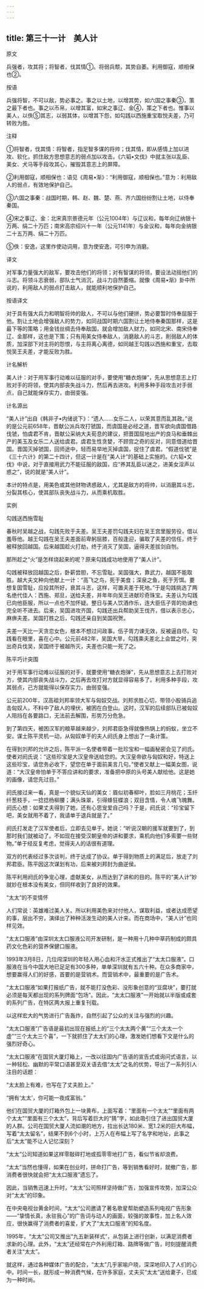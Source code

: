```yaml
---
---
---
```

title: 第三十一计　美人计
---




原文

兵强者，攻其将；将智者，伐其情①。将弱兵颓，其势自萎。利用御寇，顺相保也②。

按语

兵强将智，不可以敌，势必事之。事之以土地，以增其势，如六国之事秦③，策之最下者也。事之以币帛，以增其富，如宋之事辽、金④，策之下者也。惟事以美人，以佚⑤其志，以弱其体，以增其下怨，如勾践以西施重宝取悦夫差，乃可转败为胜。

注释

①将智者，伐其情：将智者，指足智多谋的将帅；伐其情，即从感情上加以进攻、软化，抓住敌方思想意志的弱点加以攻击。《六韬•文伐》中就主张以乱臣、美女、犬马等手段攻其心，摧毁其意志上的屏障。

②利用御寇，顺相保也：语见《周易•渐》：“利用御寇，顺相保也。”意为：利用敌人的弱点，有效地保护自己。

③六国之事秦：战国时期，韩、赵、魏、楚、燕、齐六国纷纷割让土地，以侍奉秦国。

④宋之事辽、金：北宋真宗景德元年（公元1004年）与辽议和，每年向辽纳银十万两、绢二十万匹；南宋高宗绍兴十一年（公元1141年）与金议和，每年向金纳银二十五万两、绢二十万匹。

⑤佚：安逸，这里作使动词用，意为使安逸，可引申为消磨。

译文

对军事力量强大的敌军，要攻击他们的将领；对有智谋的将领，要设法动摇他们的斗志。将领斗志衰弱，部队士气消沉，战斗力自然萎缩。就像《周易•渐》卦中所说的，利用敌人的弱点打击敌人，就能顺利地保护自己。

按语译文

对于具有强大兵力和明智将帅的敌人，不可以与他们硬拼，势必要暂时侍奉屈服于他。割让土地会增强敌人的势力，如同战国时期六国割让土地侍奉秦国那样，这是最下等的策略；用金钱丝绸去侍奉敌国，就会增加敌人财力，如同北宋、南宋侍奉辽、金那样，这也是下策；只有用美女侍奉敌人，消磨敌人的斗志，削弱敌人的体质，加深部下对主将的怨恨，与主将离心离德，如同越王勾践以西施和重宝，去取悦吴王夫差，才能反败为胜。

计名解析

美人计：对于用军事行动难以征服的对手，要使用“糖衣炮弹”，先从思想意志上打败对手的将领，使其内部丧失战斗力，然后再去进攻。利用多种手段攻击对手弱点，自己就能保存实力，由弱变强。

计名源出

“美人计”出自《韩非子•内储说下》：“遗人……女乐二人，以荣其意而乱其政。”说的是公元前658年，晋献公派兵攻打虢国，而虞国是必经之道，晋军欲向虞国借路伐虢，怕虞君不肯，晋献公采纳大夫荀息的建议，把晋国屈地出产的良马和垂棘出产的美玉及女乐二人送给虞君。虞君生性贪婪，不顾宫之奇的反对，同意借道给晋国。晋国灭掉虢国，回师途中，轻而易举地灭掉虞国，捉住了虞君。“假道伐虢”是《三十六计》的第二十四计，但这一计是在“美人计”的基础上实施的。《六韬•文伐》中说，对于直接用武力不能征服的敌国，应“养其乱臣以迷之，进美女淫声以惑之”，说的就是“美人计”。

本计的特点是，用美色或其他财物诱惑敌人，尤其是敌方的将帅，以消磨其斗志，分裂其核心，使其部队丧失战斗力，从而乘机取胜。

实例

勾践送西施雪耻

春秋时吴越之战，勾践先败于夫差。吴王夫差罚勾践夫妇在吴王宫里服劳役，借以羞辱他。越王勾践在吴王夫差面前卑躬屈膝，百般逢迎，骗取了夫差的信任，终于被释放回越国。后来越国趁火打劫，终于消灭了吴国，逼得夫差拔剑自刎。

那所趁之“火”是怎样烧起来的呢？原来勾践成功地使用了“美人计”。

勾践被释放回越国之后，卧薪尝胆，不忘雪耻。吴国强大，靠武力，越国不能取胜。越大夫文种向他献上一计：“高飞之鸟，死于美食；深泉之鱼，死于芳饵。要想复国雪耻，应投其所好，衰其斗志，这样，可置夫差于死地。”于是勾践挑选了两名绝代佳人：西施、郑旦，送给夫差，并年年向吴王进献珍奇珠宝。夫差认为勾践已向他臣服，所以一点也不加怀疑。整日与美人饮酒作乐，连大臣伍子胥的劝谏也完全听不进去。后来，吴国进攻齐国，勾践还出兵帮助吴王伐齐，借以表示忠心，麻痹夫差。吴国打胜之后，勾践还亲自到吴国祝贺。

夫差一天比一天贪恋女色，根本不想过问政事。伍子胥力谏无效，反被逼自尽。勾践看在眼里，喜在心中。公元前482年，吴国大旱，勾践乘夫差北上会盟之时，突出奇兵伐吴，吴国终于被越所灭，夫差也只能一死了之。

陈平巧计突围

对于用军事行动难以征服的对手，就要使用“糖衣炮弹”，先从思想意志上去打败对方，使其内部丧失战斗力，之后再去攻打对方就显得容易多了。利用多种手段，攻其弱点，己方就能得以保存实力，由弱变强。

公元前200年，汉高祖刘邦率领大军与匈奴交战。刘邦求胜心切，带领小股骑兵追击匈奴人，不料中了敌人的埋伏，被困在白登山。这时，汉军的后续部队已被匈奴人阻挡在各要路口，无法前去解围，形势万分危急。

到了第四天，被困汉军的粮草越来越少，刘邦君臣急得就像热锅上的蚂蚁，坐立不安。谋士陈平灵机一动，从匈奴单于的夫人阏氏身上想出了一条计策。

在得到刘邦的允许之后，陈平派一名使者带着一批珍宝和一幅画秘密会见了阏氏。使者对阏氏说：“这些珍宝是大汉皇帝送给您的。大汉皇帝欲与匈奴和好，特送上这些珍宝，请您务必收下，望您在单于面前美言几句。”使者又献上一幅美女图，说道：“大汉皇帝怕单于不答应讲和的要求，准备把中原的头号美人献给他。这是她的画像，请您先过目。”

阏氏接过来一看，真是一个貌似天仙的美女：眉似初春柳叶，脸如三月桃花；玉纤纤葱枝手，一捻捻杨柳腰；满头珠翠，引得蜂狂蝶浪；双目含情，令人魂飞魄舞。阏氏心想：如果丈夫得到了她，还有心思宠爱自己吗？于是，阏氏说：“珍宝留下吧，美女就用不着了，我请单于退兵就是了。”

阏氏打发走了汉军使者后，立即去见单于。她说：“听说汉朝的援军就要到了，到那时我们就被动了。不如现在接受汉朝皇帝的讲和要求，乘机向他们多索要一些财物。”单于经反复考虑，觉得夫人的话很有道理。

双方的代表经过多次谈判，终于达成了协议。单于得到物质上的满足后，放走了刘邦君臣。陈平因这次谋划有功，后来被刘邦封为曲逆侯。

陈平利用阏氏的争宠心理，虚献美女，从而达到了讲和的目的。陈平的“美人计”妙就妙在根本没有美女，但同样收到了良好的效果。

“太太”的不变情怀

人们常说：英雄难过美人关。所以利用美色来对付他人，谋取利益，或者达成愿望的事，层出不穷，演绎出了种种活泼生动的美人计来。而在商场中，“美人计”也同样见效。

“太太口服液”由深圳太太口服液公司开发研制，是一种用十几种中草药制成的颇具药文化色彩的营养保健口服液。

1993年3月8日，几位闯深圳的年轻人用心血和汗水正式推出了“太太口服液”。口服液在当今中国大地已足足有300多种，单单深圳就有五六十种。在众多商家中，想要赢得人们的好感，首要的是营销术。而营销术中，最重要的是广告术。

“太太口服液”如果打报纸广告，就不能打没色彩、没形象创意的“豆腐块”，要打就必须是每天都出现的系列牌面“包场”。因此，“太太口服液”一开始就以半版或成套的系列广告，在特区两大报上重复刊载。

以这样宏大的气势进行广告轰炸，自然引起了公众的关注与强烈的兴趣。

“太太口服液”广告语是最初出现在报纸上的“三个太太两个黄”“三个太太一个虚”“三个太太三个喜”，一下就抓住了太太们的心理，激发她们想看下文是什么的强烈好奇心。

“太太口服液”在国贸大厦灯箱上，一改以往国内广告语的宣告式或询问式语言，以一种轻松、幽默的平常口语甚至双关语去借“太太”之名的优势，导出了一系列引人注目的话题：

“太太脸上有难，也写在了丈夫脸上。”

“拥有‘太太’，你可能一夜成富翁。”

他们在国贸大厦的灯箱外包上一块黄布，上面写着：“里面有一个太太”“里面有两个太太”“里面有三个太太”，背后写着巨大的“猜”字，如此吸引住了进出国贸大厦的人群。公司在国贸大厦人流如潮的地方，拉出长达180米、宽1.2米的巨大布幅，写着“太太留名”，结果不到6个小时，上万人在布幅上写了名字和地址，此事之后“太太”能不让人记忆深刻？

“太太”公司知道如果这样零敲碎打地或孤零零地打广告，看似节省却浪费。

“太太”当然也懂得，如果在创业时，拼命打广告，等到销售看好时，就撤广告，那消费者很快就会把“太太口服液”遗忘了。

因此，当销售迅速上升时，“太太”公司照样坚持做广告，加强宣传攻势，加深公众对“太太”的印象。

在中央电视台黄金时间，“太太”公司邀请了著名歌星帮助塑造系列电视广告形象——“挚情长真，永驻我心”的广告词与动人的画面，较强的故事性，加上名人效应，很快赢得了消费者的喜爱，扩大了“太太口服液”的知名度。

1995年，“太太”公司又推出“九五新装样式”，从包装上进行创新，以满足消费者求新的心理。此外，“太太”还经常在户外利用灯箱、路牌等做广告，时刻提醒消费者关注“太太”。

就这样，通过各种媒体广告的配合，“太太”几乎家喻户晓，深深地印入了人们的心中。时间一长，就形成一种消费气候，在许多家庭，丈夫买“太太”送给妻子，已成为一种时尚。